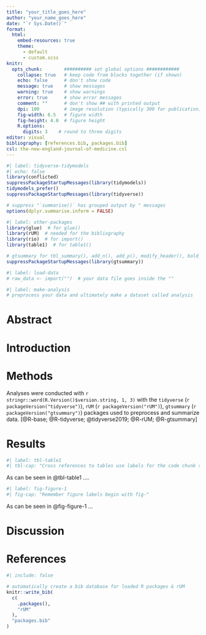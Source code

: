 ```yaml
---
title: "your_title_goes_here"
author: "your_name_goes_here"
date: "`r Sys.Date()`"
format:
  html:
    embed-resources: true
    theme:
      - default
      - custom.scss
knitr:
  opts_chunk:        ########## set global options ############
    collapse: true   # keep code from blocks together (if shown)
    echo: false      # don't show code
    message: true    # show messages
    warning: true    # show warnings
    error: true      # show error messages
    comment: ""      # don't show ## with printed output
    dpi: 100         # image resolution (typically 300 for publication)
    fig-width: 6.5   # figure width
    fig-height: 4.0  # figure height
    R.options:    
      digits: 3    # round to three digits
editor: visual
bibliography: [references.bib, packages.bib]
csl: the-new-england-journal-of-medicine.csl
---
```


```r
#| label: tidyverse-tidymodels
#| echo: false
library(conflicted)
suppressPackageStartupMessages(library(tidymodels))
tidymodels_prefer()
suppressPackageStartupMessages(library(tidyverse))

# suppress "`summarise()` has grouped output by " messages
options(dplyr.summarise.inform = FALSE)
```

```r
#| label: other-packages
library(glue)  # for glue()
library(rUM)  # needed for the bibliography
library(rio)  # for import() 
library(table1)  # for table1()

# gtsummary for tbl_summary(), add_n(), add_p(), modify_header(), bold_labels()
suppressPackageStartupMessages(library(gtsummary)) 
```

```r
#| label: load-data
# raw_data <- import("")  # your data file goes inside the ""
```

```r
#| label: make-analysis
# preprocess your data and ultimately make a dataset called analysis

```

# Abstract

# Introduction

# Methods

Analyses were conducted with `r stringr::word(R.Version()$version.string, 1, 3)` with the `tidyverse` (`r packageVersion("tidyverse")`), `rUM` (`r packageVersion("rUM")`), `gtsummary` (`r packageVersion("gtsummary")`) packages used to preprocess and summarize data. [@R-base; @R-tidyverse; @tidyverse2019; @R-rUM; @R-gtsummary]

# Results

```r
#| label: tbl-table1
#| tbl-cap: "Cross references to tables use labels for the code chunk starting with tbl-."


```

As can be seen in @tbl-table1 ....

```r
#| label: fig-figure-1
#| fig-cap: "Remember figure labels begin with fig-"


```

As can be seen in @fig-figure-1 ...

# Discussion

# References {.unnumbered}

```r
#| include: false

# automatically create a bib database for loaded R packages & rUM
knitr::write_bib(
  c(
    .packages(),
    "rUM"
  ),
  "packages.bib"
)
```